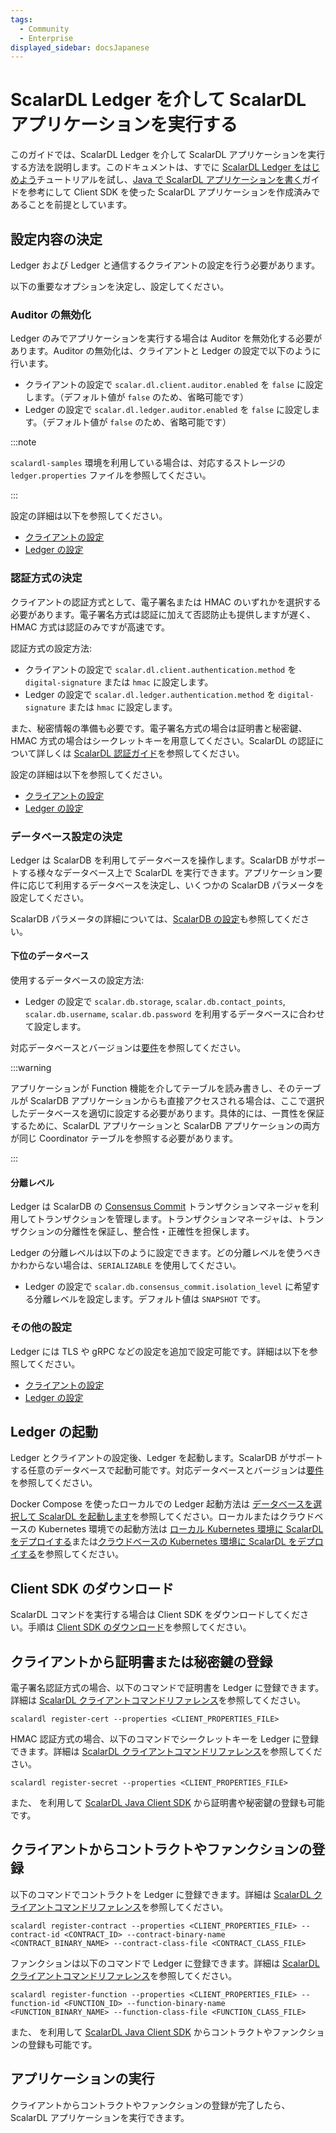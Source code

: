 ```yaml
---
tags:
  - Community
  - Enterprise
displayed_sidebar: docsJapanese
---
```


# ScalarDL Ledger を介して ScalarDL アプリケーションを実行する


このガイドでは、ScalarDL Ledger を介して ScalarDL アプリケーションを実行する方法を説明します。このドキュメントは、すでに [ScalarDL Ledger をはじめよう](getting-started.mdx)チュートリアルを試し、[Java で ScalarDL アプリケーションを書く](how-to-write-applications.mdx)ガイドを参考にして Client SDK を使った ScalarDL アプリケーションを作成済みであることを前提としています。

## 設定内容の決定

Ledger および Ledger と通信するクライアントの設定を行う必要があります。

以下の重要なオプションを決定し、設定してください。

### Auditor の無効化

Ledger のみでアプリケーションを実行する場合は Auditor を無効化する必要があります。Auditor の無効化は、クライアントと Ledger の設定で以下のように行います。

- クライアントの設定で `scalar.dl.client.auditor.enabled` を `false` に設定します。（デフォルト値が `false` のため、省略可能です）
- Ledger の設定で `scalar.dl.ledger.auditor.enabled` を `false` に設定します。（デフォルト値が `false` のため、省略可能です）

:::note

`scalardl-samples` 環境を利用している場合は、対応するストレージの `ledger.properties` ファイルを参照してください。

:::

設定の詳細は以下を参照してください。
- [クライアントの設定](configurations.mdx#クライアントの設定)
- [Ledger の設定](configurations.mdx#ledger-の設定)

### 認証方式の決定

クライアントの認証方式として、電子署名または HMAC のいずれかを選択する必要があります。電子署名方式は認証に加えて否認防止も提供しますが遅く、HMAC 方式は認証のみですが高速です。

認証方式の設定方法:

- クライアントの設定で `scalar.dl.client.authentication.method` を `digital-signature` または `hmac` に設定します。
- Ledger の設定で `scalar.dl.ledger.authentication.method` を `digital-signature` または `hmac` に設定します。

また、秘密情報の準備も必要です。電子署名方式の場合は証明書と秘密鍵、HMAC 方式の場合はシークレットキーを用意してください。ScalarDL の認証について詳しくは [ScalarDL 認証ガイド](./authentication.mdx)を参照してください。

設定の詳細は以下を参照してください。
- [クライアントの設定](configurations.mdx#クライアントの設定)
- [Ledger の設定](configurations.mdx#ledger-の設定)

### データベース設定の決定

Ledger は ScalarDB を利用してデータベースを操作します。ScalarDB がサポートする様々なデータベース上で ScalarDL を実行できます。アプリケーション要件に応じて利用するデータベースを決定し、いくつかの ScalarDB パラメータを設定してください。

ScalarDB パラメータの詳細については、[ScalarDB の設定](https://scalardb.scalar-labs.com/ja-jp/docs/latest/configurations/)も参照してください。

#### 下位のデータベース

使用するデータベースの設定方法:

- Ledger の設定で `scalar.db.storage`, `scalar.db.contact_points`, `scalar.db.username`, `scalar.db.password` を利用するデータベースに合わせて設定します。

対応データベースとバージョンは[要件](requirements.mdx#データベース)を参照してください。

:::warning

アプリケーションが Function 機能を介してテーブルを読み書きし、そのテーブルが ScalarDB アプリケーションからも直接アクセスされる場合は、ここで選択したデータベースを適切に設定する必要があります。具体的には、一貫性を保証するために、ScalarDL アプリケーションと ScalarDB アプリケーションの両方が同じ Coordinator テーブルを参照する必要があります。

:::

#### 分離レベル

Ledger は ScalarDB の [Consensus Commit](https://scalardb.scalar-labs.com/ja-jp/docs/latest/consensus-commit/) トランザクションマネージャを利用してトランザクションを管理します。トランザクションマネージャは、トランザクションの分離性を保証し、整合性・正確性を担保します。

Ledger の分離レベルは以下のように設定できます。どの分離レベルを使うべきかわからない場合は、`SERIALIZABLE` を使用してください。

- Ledger の設定で `scalar.db.consensus_commit.isolation_level` に希望する分離レベルを設定します。デフォルト値は `SNAPSHOT` です。

### その他の設定

Ledger には TLS や gRPC などの設定を追加で設定可能です。詳細は以下を参照してください。

- [クライアントの設定](configurations.mdx#クライアントの設定)
- [Ledger の設定](configurations.mdx#ledger-の設定)

## Ledger の起動

Ledger とクライアントの設定後、Ledger を起動します。ScalarDB がサポートする任意のデータベースで起動可能です。対応データベースとバージョンは[要件](requirements.mdx#データベース)を参照してください。

Docker Compose を使ったローカルでの Ledger 起動方法は [データベースを選択して ScalarDL を起動します](getting-started#データベースを選択して-scalardl-を起動します)を参照してください。ローカルまたはクラウドベースの Kubernetes 環境での起動方法は [ローカル Kubernetes 環境に ScalarDL をデプロイする](deploy-local-environment-overview.mdx)または[クラウドベースの Kubernetes 環境に ScalarDL をデプロイする](deploy-managed-kubernetes-environment-overview.mdx)を参照してください。

## Client SDK のダウンロード

ScalarDL コマンドを実行する場合は Client SDK をダウンロードしてください。手順は [Client SDK のダウンロード](getting-started.mdx#client-sdk-をダウンロードする)を参照してください。

## クライアントから証明書または秘密鍵の登録

電子署名認証方式の場合、以下のコマンドで証明書を Ledger に登録できます。詳細は [ScalarDL クライアントコマンドリファレンス](scalardl-command-reference.mdx#register-cert)を参照してください。

```shell
scalardl register-cert --properties <CLIENT_PROPERTIES_FILE>
```

HMAC 認証方式の場合、以下のコマンドでシークレットキーを Ledger に登録できます。詳細は [ScalarDL クライアントコマンドリファレンス](scalardl-command-reference.mdx#register-secret)を参照してください。

```shell
scalardl register-secret --properties <CLIENT_PROPERTIES_FILE>
```

また、<JavadocLink packageName="scalardl-java-client-sdk" path="com/scalar/dl/client/service" className="ClientService" /> を利用して [ScalarDL Java Client SDK](how-to-write-applications.mdx#scalardl-client-sdk-を使用する) から証明書や秘密鍵の登録も可能です。

## クライアントからコントラクトやファンクションの登録

以下のコマンドでコントラクトを Ledger に登録できます。詳細は [ScalarDL クライアントコマンドリファレンス](scalardl-command-reference.mdx#register-contract)を参照してください。

```shell
scalardl register-contract --properties <CLIENT_PROPERTIES_FILE> --contract-id <CONTRACT_ID> --contract-binary-name <CONTRACT_BINARY_NAME> --contract-class-file <CONTRACT_CLASS_FILE>
```

ファンクションは以下のコマンドで Ledger に登録できます。詳細は [ScalarDL クライアントコマンドリファレンス](scalardl-command-reference.mdx#register-function)を参照してください。

```shell
scalardl register-function --properties <CLIENT_PROPERTIES_FILE> --function-id <FUNCTION_ID> --function-binary-name <FUNCTION_BINARY_NAME> --function-class-file <FUNCTION_CLASS_FILE>
```

また、<JavadocLink packageName="scalardl-java-client-sdk" path="com/scalar/dl/client/service" className="ClientService" /> を利用して [ScalarDL Java Client SDK](how-to-write-applications.mdx#scalardl-client-sdk-を使用する) からコントラクトやファンクションの登録も可能です。

## アプリケーションの実行

クライアントからコントラクトやファンクションの登録が完了したら、ScalarDL アプリケーションを実行できます。
